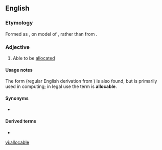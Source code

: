 ==English==
===Etymology===
Formed as {{suffix|allocare|able}}, on model of {{la}} {{term|allocare|lang=la}}, rather than from {{en}} {{term|allocate|lang=en}}.

===Adjective===
{{en-adj|-}}
# Able to be [[allocated]]

====Usage notes====
The form {{term|allocatable|lang=en}} (regular English derivation from {{term|allocate|lang=en}}) is also found, but is primarily used in computing; in legal use the term is '''allocable'''.

====Synonyms====
* {{l|en|allocatable}} {{qualifier|rare, chiefly computing, especially Fortran}}

====Derived terms====
* {{l|en|allocability}}

[[vi:allocable]]